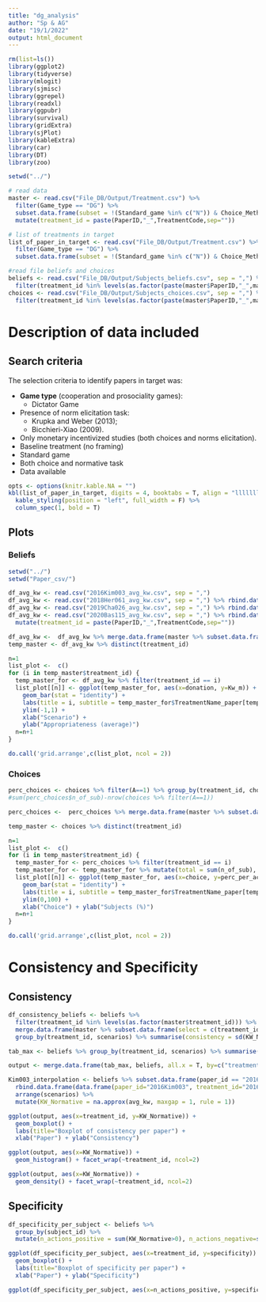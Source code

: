 ```yaml
---
title: "dg_analysis"
author: "Sp & AG"
date: "19/1/2022"
output: html_document
---
```


```r
rm(list=ls())
library(ggplot2)
library(tidyverse)
library(mlogit)
library(sjmisc)
library(ggrepel)
library(readxl)
library(ggpubr)
library(survival)
library(gridExtra)
library(sjPlot)
library(kableExtra)
library(car)
library(DT)
library(zoo)

setwd("../")

# read data 
master <- read.csv("File_DB/Output/Treatment.csv") %>% 
  filter(Game_type == "DG") %>%
  subset.data.frame(subset = !(Standard_game %in% c("N")) & Choice_Method != "OnlyNorms" & StatusTreatment_Roma == "6-Complete" & Baseline %in% c(NA, 1)) %>% 
  mutate(treatment_id = paste(PaperID,"_",TreatmentCode,sep=""))

# list of treatments in target
list_of_paper_in_target <- read.csv("File_DB/Output/Treatment.csv") %>% 
  filter(Game_type == "DG") %>%
  subset.data.frame(subset = !(Standard_game %in% c("N")) & Choice_Method != "OnlyNorms" & StatusTreatment_Roma == "6-Complete" & Baseline %in% c(NA, 1), select = c(PaperID, TreatmentCode, TreatmentName_paper, Year, Game_type, Standard_game, Baseline, Group_size, Rounds, Method_elicitation, Avg_coop, Avg_NE, Var_coop, Var_NE, Avg_KW_m))

#read file beliefs and choices
beliefs <- read.csv("File_DB/Output/Subjects_beliefs.csv", sep = ",") %>%
  filter(treatment_id %in% levels(as.factor(paste(master$PaperID,"_",master$TreatmentCode, sep=""))))
choices <- read.csv("File_DB/Output/Subjects_choices.csv", sep = ",") %>%
  filter(treatment_id %in% levels(as.factor(paste(master$PaperID,"_",master$TreatmentCode, sep=""))))

```

# Description of data included

## Search criteria

The selection criteria to identify papers in target was:

* **Game type** (cooperation and prosociality games):
  + Dictator Game <!--(with tax/standard/Lying); -->
  <!-- + Donation Game; -->
  <!-- + Ultimatum Game; -->
  <!-- + Trust Game; -->
  <!-- + Public Good Game; -->
  <!-- + Prisoner's Dilemma Game; -->
  <!-- + Take or Give Fame; -->
  <!-- + CPR; -->
  <!-- + Bargaining Game; -->
  <!-- + Tax Game; -->
  <!-- + Investment Game; -->
* Presence of norm elicitation task:
  + Krupka and Weber (2013);
  + Bicchieri-Xiao (2009).
* Only monetary incentivized studies (both choices and norms elicitation).
* Baseline treatment (no framing)
* Standard game
* Both choice and normative task
* Data available

```r

opts <- options(knitr.kable.NA = "")
kbl(list_of_paper_in_target, digits = 4, booktabs = T, align = "llllllllllrrrrrr", centering = F, caption="List of paper after selection criteria applied") %>%
  kable_styling(position = "left", full_width = F) %>%
  column_spec(1, bold = T)

```

## Plots {.tabset}

### Beliefs

```r
setwd("../")
setwd("Paper_csv/")

df_avg_kw <- read.csv("2016Kim003_avg_kw.csv", sep = ",") 
df_avg_kw <- read.csv("2018Her061_avg_kw.csv", sep = ",") %>% rbind.data.frame(df_avg_kw)
df_avg_kw <- read.csv("2019Cha026_avg_kw.csv", sep = ",") %>% rbind.data.frame(df_avg_kw)
df_avg_kw <- read.csv("2020Bas115_avg_kw.csv", sep = ",") %>% rbind.data.frame(df_avg_kw) %>%
  mutate(treatment_id = paste(PaperID,"_",TreatmentCode,sep=""))

df_avg_kw <-  df_avg_kw %>% merge.data.frame(master %>% subset.data.frame(select = c(PaperID, TreatmentName_paper, TreatmentCode, treatment_id)), by = c("PaperID","TreatmentCode","treatment_id")) %>% filter(!(is.na(TreatmentName_paper)))
temp_master <- df_avg_kw %>% distinct(treatment_id)

n=1
list_plot <-  c()
for (i in temp_master$treatment_id) {
  temp_master_for <- df_avg_kw %>% filter(treatment_id == i)
  list_plot[[n]] <- ggplot(temp_master_for, aes(x=donation, y=Kw_m)) + 
    geom_bar(stat = "identity") + 
    labs(title = i, subtitle = temp_master_for$TreatmentName_paper[temp_master_for$treatment_id == i]) +
    ylim(-1,1) +
    xlab("Scenario") + 
    ylab("Appropriateness (average)")
  n=n+1
}

do.call('grid.arrange',c(list_plot, ncol = 2))
```

### Choices

```r
perc_choices <- choices %>% filter(A==1) %>% group_by(treatment_id, choice) %>% summarise(n_of_sub = n())
#sum(perc_choices$n_of_sub)-nrow(choices %>% filter(A==1))

perc_choices <-  perc_choices %>% merge.data.frame(master %>% subset.data.frame(select = c(PaperID, TreatmentName_paper, TreatmentCode, treatment_id)), by = "treatment_id") %>% filter(!(is.na(TreatmentName_paper)))

temp_master <- choices %>% distinct(treatment_id)

n=1
list_plot <-  c()
for (i in temp_master$treatment_id) {
  temp_master_for <- perc_choices %>% filter(treatment_id == i)
  temp_master_for <- temp_master_for %>% mutate(total = sum(n_of_sub), perc_per_action = round(n_of_sub/total*100, digits=2))
  list_plot[[n]] <- ggplot(temp_master_for, aes(x=choice, y=perc_per_action)) + 
    geom_bar(stat = "identity") + 
    labs(title = i, subtitle = temp_master_for$TreatmentName_paper[temp_master_for$treatment_id == i]) + 
    ylim(0,100) +
    xlab("Choice") + ylab("Subjects (%)")
  n=n+1
}

do.call('grid.arrange',c(list_plot, ncol = 2))
```

# Consistency and Specificity {.tabset}

## Consistency

```r
df_consistency_beliefs <- beliefs %>% 
  filter(treatment_id %in% levels(as.factor(master$treatment_id))) %>%
  merge.data.frame(master %>% subset.data.frame(select = c(treatment_id, max_sigma)), by="treatment_id") %>%
  group_by(treatment_id, scenarios) %>% summarise(consistency = sd(KW_Normative), appropriateness = sum(KW_Normative))

tab_max <- beliefs %>% group_by(treatment_id, scenarios) %>% summarise(KW=mean(KW_Normative)) %>% summarise(scenarios=scenarios[which(KW==max(KW))])

output <- merge.data.frame(tab_max, beliefs, all.x = T, by=c("treatment_id", "scenarios"))

Kim003_interpolation <- beliefs %>% subset.data.frame(paper_id == "2016Kim003" & treatment_id == "2016Kim003_7") %>%
  rbind.data.frame(data.frame(paper_id="2016Kim003", treatment_id="2016Kim003_7", scenarios=seq(1,15,2), avg_kw=NA, sd_kw=NA)) %>%
  arrange(scenarios) %>%
  mutate(KW_Normative = na.approx(avg_kw, maxgap = 1, rule = 1))

ggplot(output, aes(x=treatment_id, y=KW_Normative)) + 
  geom_boxplot() + 
  labs(title="Boxplot of consistency per paper") +
  xlab("Paper") + ylab("Consistency")

ggplot(output, aes(x=KW_Normative)) + 
  geom_histogram() + facet_wrap(~treatment_id, ncol=2)

ggplot(output, aes(x=KW_Normative)) + 
  geom_density() + facet_wrap(~treatment_id, ncol=2)

```

## Specificity

```r

df_specificity_per_subject <- beliefs %>% 
  group_by(subject_id) %>% 
  mutate(n_actions_positive = sum(KW_Normative>0), n_actions_negative=sum(KW_Normative<=0), specificity = n_actions_negative/n_actions_positive)

ggplot(df_specificity_per_subject, aes(x=treatment_id, y=specificity)) + 
  geom_boxplot() + 
  labs(title="Boxplot of specificity per paper") +
  xlab("Paper") + ylab("Specificity")

ggplot(df_specificity_per_subject, aes(x=n_actions_positive, y=specificity)) + geom_point()

```


<!-- # Individual-level analyses -->

<!-- ```{r} -->
<!-- # belief dataset aggregated to get appropriateness for each action -->
<!-- beliefs_temp <- beliefs %>% subset.data.frame(subset = Design=="Between"&Game_type=="DG") %>% group_by(paper_id, treatment_id,scenarios) %>% summarise(avg_kw = mean(KW_Normative, rm.na=T), -->
<!--                                                                                                                                                        sd_kw = sd(KW_Normative, na.rm = T)) -->
<!-- Kim003_interpolation <- beliefs_temp %>% subset.data.frame(paper_id == "2016Kim003" & treatment_id == "2016Kim003_7") %>% -->
<!--   rbind.data.frame(data.frame(paper_id="2016Kim003", treatment_id="2016Kim003_7", scenarios=seq(1,15,2), avg_kw=NA, sd_kw=NA)) %>% -->
<!--   ungroup() %>% arrange(scenarios) %>% -->
<!--   mutate(KW_Normative = na.approx(avg_kw, maxgap = 1, rule = 1), -->
<!--          sd_KW = na.approx(sd_kw, maxgap = 1, rule = 1)) -->
<!-- mean_beliefs <- beliefs %>% merge.data.frame(Kim003_interpolation, all = T) %>% group_by(paper_id, treatment_id, scenarios) %>% summarise(mean_app=mean(KW_Normative), sd_app=mean(sd_KW)) -->
<!-- individual_db <- choices %>% merge.data.frame(mean_beliefs)%>% mutate(payoff=endowment-scenarios) -->
<!-- master$treatment_id = paste(master$PaperID,"_",master$TreatmentCode, sep="") -->
<!-- # mlogit -->
<!-- for (i in levels(as.factor(individual_db$treatment_id))) { -->
<!--   model=mclogit::mclogit(cbind(A,choice)~ payoff + mean_app + sd_app, data=individual_db%>% filter(treatment_id==i)) -->
<!--   print(i) -->
<!-- print(summary(model)) -->
<!-- } -->
<!-- #mdata=mlogit.data(individual_db, chid.var = "scenarios") -->
<!-- #mlogit() -->
<!-- ``` -->

